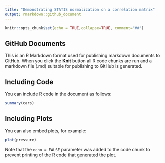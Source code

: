 ```yaml
---
title: "Demonstrating STATIS normalization on a correlation matrix"
output: rmarkdown::github_document
---
```


```r
knitr::opts_chunk$set(echo = TRUE,collapse=TRUE, comment="##")
```

## GitHub Documents

This is an R Markdown format used for publishing markdown documents to GitHub. When you click the **Knit** button all R code chunks are run and a markdown file (.md) suitable for publishing to GitHub is generated.

## Including Code

You can include R code in the document as follows:

```r
summary(cars)
```

## Including Plots

You can also embed plots, for example:

```r
plot(pressure)
```

Note that the `echo = FALSE` parameter was added to the code chunk to prevent printing of the R code that generated the plot.
